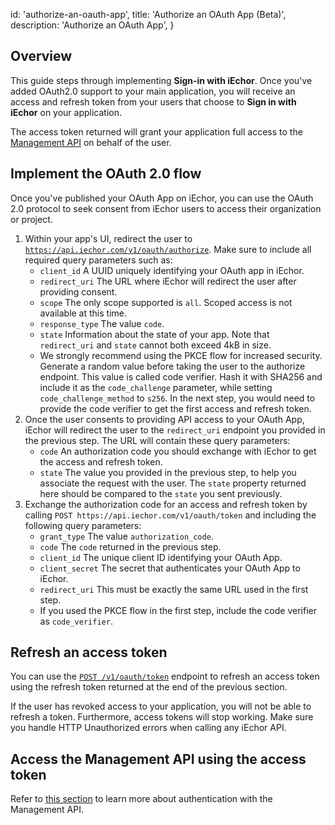 
  id: 'authorize-an-oauth-app',
  title: 'Authorize an OAuth App (Beta)',
  description: 'Authorize an OAuth App',
}

## Overview

This guide steps through implementing **Sign-in with iEchor**. Once you've added OAuth2.0 support to your main application, you will receive an access and refresh token from your users that choose to **Sign in with iEchor** on your application.

The access token returned will grant your application full access to the [Management API](https://iechor.com/docs/reference/api/introduction) on behalf of the user.

## Implement the OAuth 2.0 flow

Once you've published your OAuth App on iEchor, you can use the OAuth 2.0 protocol to seek consent from iEchor users to access their organization or project.

1. Within your app's UI, redirect the user to [`https://api.iechor.com/v1/oauth/authorize`](<https://api.iechor.com/api/v1#/oauth%20(beta)/authorize>). Make sure to include all required query parameters such as:
   - `client_id` A UUID uniquely identifying your OAuth app in iEchor.
   - `redirect_uri` The URL where iEchor will redirect the user after providing consent.
   - `scope` The only scope supported is `all`. Scoped access is not available at this time.
   - `response_type` The value `code`.
   - `state` Information about the state of your app. Note that `redirect_uri` and `state` cannot both exceed 4kB in size.
   - We strongly recommend using the PKCE flow for increased security. Generate a random value before taking the user to the authorize endpoint. This value is called code verifier. Hash it with SHA256 and include it as the `code_challenge` parameter, while setting `code_challenge_method` to `s256`. In the next step, you would need to provide the code verifier to get the first access and refresh token.
2. Once the user consents to providing API access to your OAuth App, iEchor will redirect the user to the `redirect_uri` endpoint you provided in the previous step. The URL will contain these query parameters:
   - `code` An authorization code you should exchange with iEchor to get the access and refresh token.
   - `state` The value you provided in the previous step, to help you associate the request with the user. The `state` property returned here should be compared to the `state` you sent previously.
3. Exchange the authorization code for an access and refresh token by calling `POST https://api.iechor.com/v1/oauth/token` and including the following query parameters:
   - `grant_type` The value `authorization_code`.
   - `code` The `code` returned in the previous step.
   - `client_id` The unique client ID identifying your OAuth App.
   - `client_secret` The secret that authenticates your OAuth App to iEchor.
   - `redirect_uri` This must be exactly the same URL used in the first step.
   - If you used the PKCE flow in the first step, include the code verifier as `code_verifier`.

## Refresh an access token

You can use the [`POST /v1/oauth/token`](<https://api.iechor.com/api/v1#/oauth%20(beta)/token>) endpoint to refresh an access token using the refresh token returned at the end of the previous section.

If the user has revoked access to your application, you will not be able to refresh a token. Furthermore, access tokens will stop working. Make sure you handle HTTP Unauthorized errors when calling any iEchor API.

## Access the Management API using the access token

Refer to [this section](/docs/reference/api/introduction#authentication) to learn more about authentication with the Management API.


